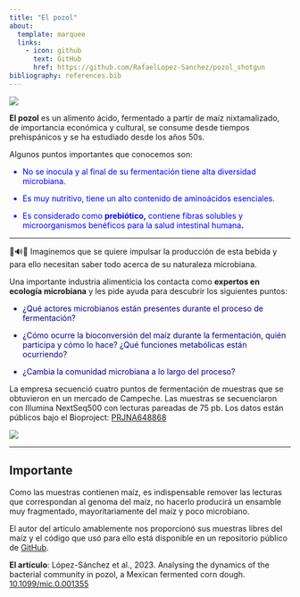 ```yaml
---
title: "El pozol"
about:
  template: marquee
  links:
    - icon: github
      text: GitHub
      href: https://github.com/RafaelLopez-Sanchez/pozol_shotgun
bibliography: references.bib
---
```


![](Figures/Pozolhistoria.png){fig-align="center"}

**El pozol** es un alimento ácido, fermentado a partir de maíz nixtamalizado, de importancia económica y cultural, se consume desde tiempos prehispánicos y se ha estudiado desde los años 50s.

Algunos puntos importantes que conocemos son:

<FONT COLOR="blue">

-   No se inocula y al final de su fermentación tiene alta diversidad microbiana.

-   Es muy nutritivo, tiene un alto contenido de aminoácidos esenciales.

-   Es considerado como **prebiótico,** contiene fibras solubles y microorganismos benéficos para la salud intestinal humana**.**

</FONT>

------------------------------------------------------------------------

🧬🔊🦠 Imaginemos que se quiere impulsar la producción de esta bebida y para ello necesitan saber todo acerca de su naturaleza microbiana.

Una importante industria alimenticia los contacta como **expertos en ecología microbiana** y les pide ayuda para descubrir los siguientes puntos:

<FONT COLOR="darkblue">

-   ¿Qué actores microbianos están presentes durante el proceso de fermentación?

-   ¿Cómo ocurre la bioconversión del maíz durante la fermentación, quién participa y cómo lo hace? ¿Qué funciones metabólicas están ocurriendo?

-   ¿Cambia la comunidad microbiana a lo largo del proceso?

</FONT>

La empresa secuenció cuatro puntos de fermentación de muestras que se obtuvieron en un mercado de Campeche. Las muestras se secuenciaron con Illumina NextSeq500 con lecturas pareadas de 75 pb. Los datos están públicos bajo el Bioproject: [PRJNA648868](https://www.ebi.ac.uk/ena/browser/view/PRJNA648868)

![](Figures/01.Pozol_fermentation.png)

------------------------------------------------------------------------

::: callout-tip
## Importante

Como las muestras contienen maíz, es indispensable remover las lecturas que correspondan al genoma del maíz, no hacerlo producirá un ensamble muy fragmentado, mayoritariamente del maíz y poco microbiano.

El autor del artículo amablemente nos proporcionó sus muestras libres del maíz y el código que usó para ello está disponible en un repositorio público de [GitHub](https://github.com/RafaelLopez-Sanchez/pozol_shotgun).
:::

**El artículo**: López-Sánchez et al., 2023. Analysing the dynamics of the bacterial community in pozol, a Mexican fermented corn dough. [10.1099/mic.0.001355](https://www.microbiologyresearch.org/content/journal/micro/10.1099/mic.0.001355)
